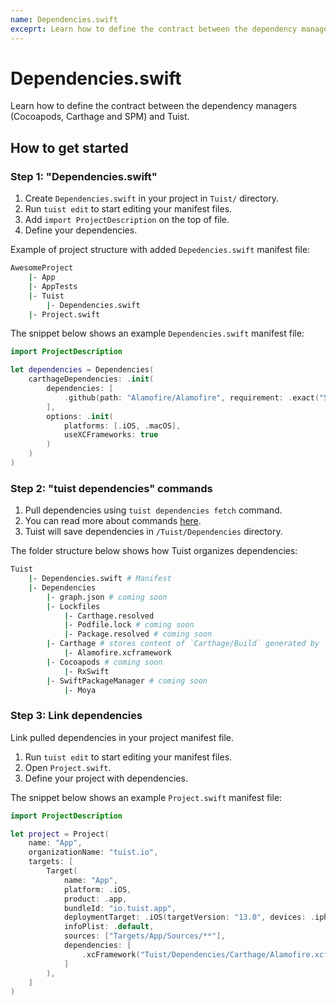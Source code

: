 ```yaml
---
name: Dependencies.swift
exceprt: Learn how to define the contract between the dependency managers and Tuist.
---
```


# Dependencies.swift

Learn how to define the contract between the dependency managers (Cocoapods, Carthage and SPM) and Tuist.

## How to get started

### Step 1: "Dependencies.swift"

1. Create `Dependencies.swift` in your project in `Tuist/` directory.
2. Run `tuist edit` to start editing your manifest files.
3. Add `import ProjectDescription` on the top of file.
4. Define your dependencies.

Example of project structure with added `Depedencies.swift` manifest file:

```bash
AwesomeProject
	|- App
	|- AppTests
	|- Tuist
		|- Dependencies.swift
	|- Project.swift
```

The snippet below shows an example `Dependencies.swift` manifest file:

```swift
import ProjectDescription

let dependencies = Dependencies(
    carthageDependencies: .init(
        dependencies: [
            .github(path: "Alamofire/Alamofire", requirement: .exact("5.0.4"))
        ],
        options: .init(
            platforms: [.iOS, .macOS],
            useXCFrameworks: true
        )
    )
)
```

### Step 2: "tuist dependencies" commands

1. Pull dependencies using `tuist dependencies fetch` command.
2. You can read more about commands [here](/docs/commands/dependencies/).
3. Tuist will save dependencies in `/Tuist/Dependencies` directory.

The folder structure below shows how Tuist organizes dependencies:

```bash
Tuist
    |- Dependencies.swift # Manifest
    |- Dependencies
        |- graph.json # coming soon
        |- Lockfiles
            |- Carthage.resolved
            |- Podfile.lock # coming soon
            |- Package.resolved # coming soon
        |- Carthage # stores content of `Carthage/Build` generated by `carthage`
            |- Alamofire.xcframework
        |- Cocoapods # coming soon
            |- RxSwift
        |- SwiftPackageManager # coming soon
            |- Moya
```

### Step 3: Link dependencies

Link pulled dependencies in your project manifest file.

1. Run `tuist edit` to start editing your manifest files.
2. Open `Project.swift`.
4. Define your project with dependencies.

The snippet below shows an example `Project.swift` manifest file: 

```swift
import ProjectDescription

let project = Project(
    name: "App",
    organizationName: "tuist.io",
    targets: [
        Target(
            name: "App",
            platform: .iOS,
            product: .app,
            bundleId: "io.tuist.app",
            deploymentTarget: .iOS(targetVersion: "13.0", devices: .iphone),
            infoPlist: .default,
            sources: ["Targets/App/Sources/**"],
            dependencies: [
                .xcFramework("Tuist/Dependencies/Carthage/Alamofire.xcframework"),
            ]
        ),
    ]
)
```